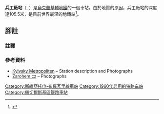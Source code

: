 {{NoteTA |G1=Transport |G2=Railway}}
{{about|基辅地铁车站|[[英國|英國]][[倫敦|倫敦]]原[[海布里球场|海布里球场]]附近的地鐵車站|阿仙奴站|倫敦[[皇家兵工廠|皇家兵工廠]]附近的[[碼頭區輕便鐵路|碼頭區輕便鐵路]]車站|伍利奇兵工廠站}}
{{Infobox station 
| name          = 兵工廠<br />{{lang|uk|Арсенальна}}
| type          = {{METROKIEV type}}
| style         = Sviatoshynsko-Brovarska
| image         = Arsenalna metro station Kiev 2010 01.jpg
| image_size    = 
| image_caption = 車站大廳
| address       = [[佩切爾斯基區|佩切爾斯基區]]
| borough       = [[基輔|基輔]]
| country       = [[烏克蘭|烏克蘭]]
| coordinates   = {{coord|50|26|40|N|30|32|44|E|type:landmark_region:UA|display=title,inline}}
| line          = {{KIEVMETRO-line1}}
| other         = 
| structure     = 地下
| platform      = 1個[[島式月台|島式月台]]
| depth         = {{convert|105.5|m|ft|0|abbr=on}}
| levels        = 1層
| tracks        = 2條
| parking       = 
| bicycle       = 
| baggage_check = 
| opened        = 1960年11月6日<ref name="10327236-kyiv-metroxh">[https://kiev.unian.info/m/10327236-kyiv-metro-subway-celebrates-58th-anniversary-on-nov-6.html Kyiv Metro Subway celebrates 58th anniversary on Nov 6], [[UNIAN|UNIAN]] (6 November 2018)</ref>
| closed        = 
| rebuilt       = 
| electrified   = 是
| ADA           = 
| code          = 121
| owned         = [[基輔地鐵|基輔地鐵]]
| zone          = 
| smartcardname = 
| smartcardstatus = 
| former        = 
| passengers    = 
| pass_year     = 
| pass_percent  = 
| pass_system   = 
| mpassengers   = 
| services      = 
| map_locator   = 
}}

'''兵工廠站'''（{{lang-uk|Арсенальна|Arsenalna}}, {{IPA audio link|LL-Q8798 (ukr)-Tohaomg-Арсенальна.wav}}）是[[烏克蘭|烏克蘭]][[基輔地鐵|基輔地鐵]]的一個車站。由於地質的原因，兵工廠站的深度達105.5米，是目前世界最深的地鐵站<ref>{{Cite web |url=http://www.metro.kiev.ua/ |title=Київський метрополітен - Офіційний сайт |accessdate=2016-03-02 |archive-date=2020-04-03 |archive-url=https://web.archive.org/web/20200403215317/http://www.metro.kiev.ua/ |dead-url=no }}</ref>{{notetag|第二深为[[圣彼得堡地铁|圣彼得堡地铁]][[海軍部站_(聖彼得堡地鐵)|海军部站]]}}。

==腳註==
===註釋===
{{notefoot}}
===參考資料===
{{reflist}}

* [http://www.metro.kiev.ua/node/156 Kyivsky Metropoliten] {{Wayback|url=http://www.metro.kiev.ua/node/156 |date=20201007122056 }} – Station description and Photographs {{uk icon}}
* [https://web.archive.org/web/20071021161439/http://metro.zarohem.cz/kyjev/01-svjatosinobravarska/12-arsenalna/index.html Zarohem.cz] – Photographs {{cs icon}}
{{斯維亞托申-布羅瓦里線}}

[[Category:斯維亞托申-布羅瓦里線車站|Category:斯維亞托申-布羅瓦里線車站]]
[[Category:1960年启用的铁路车站|Category:1960年启用的铁路车站]]
[[Category:佩切爾斯基區鐵路車站|Category:佩切爾斯基區鐵路車站]]